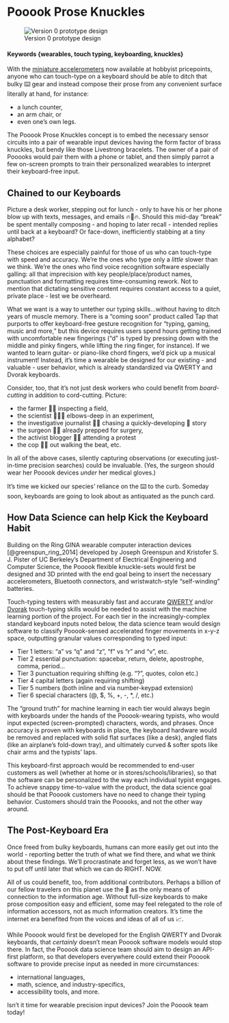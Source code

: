 # Pooook Prose Knuckles {#Pooook-Prose-Knuckles-like-brass-knuckles-for-the-information-age}

![Version 0 prototype design](https://github.com/w201rdada/portfolio-jendatx/blob/master/Pooook_proto_Tinkercad.png)

#### Keywords {wearables, touch typing, keyboarding, knuckles}

 With the [miniature accelerometers](https://thepihut.com/products/triple-axis-accelerometer-bma220-tiny) now available at hobbyist pricepoints, anyone who can touch-type on a keyboard should be able to ditch that bulky ⌨️ gear and instead compose their prose from any convenient surface literally at hand, for instance:

  * a lunch counter,
  * an arm chair, or
  * even one's own legs.

  The Pooook Prose Knuckles concept is to embed the necessary sensor circuits into a pair of wearable input devices having the form factor of brass knuckles, but bendy like those Livestrong bracelets. The owner of a pair of Pooooks would pair them with a phone or tablet, and then simply parrot a few on-screen prompts to train their personalized wearables to interpret their keyboard-free input.

## Chained to our Keyboards

Picture a desk worker, stepping out for lunch - only to have his or her phone blow up with texts, messages, and emails 🔥📱🔥. Should this mid-day "break" be spent mentally composing - and hoping to later recall - intended replies until back at a keyboard? Or face-down, inefficiently stabbing at a tiny alphabet?

These choices are especially painful for those of us who can touch-type with speed and accuracy. We're the ones who type only a *little* slower than we think. We're the ones who find voice recognition software especially galling: all that imprecision with key people/place/product names, punctuation and formatting requires time-consuming rework. Not to mention that dictating sensitive content requires constant access to a quiet, private place - lest we be overheard.

What we want is a way to untether our typing skills...without having to ditch years of muscle memory. There is a "coming soon" product called Tap that purports to offer keyboard-free gesture recognition for "typing, gaming, music and more," but this device requires users spend hours getting trained with uncomfortable new fingerings ("d" is typed by pressing down with the middle and pinky fingers, while lifting the ring finger, for instance). If we wanted to learn guitar- or piano-like chord fingers, we'd pick up a musical instrument! Instead, it's time a wearable be designed for our existing - and valuable - user behavior, which is already standardized via QWERTY and Dvorak keyboards.      

Consider, too, that it's not just desk workers who could benefit from *board-cutting* in addition to cord-cutting. Picture:

* the farmer 👨‍🌾 inspecting a field,
* the scientist 👨🏾‍🔬 elbows-deep in an experiment,
* the investigative journalist 🕵️‍♀️ chasing a quickly-developing 📰 story
* the surgeon 👩‍⚕️ already prepped for surgery,
* the activist blogger 🧕🏽 attending a protest
* the cop 👮🏽 out walking the beat, etc.

In all of the above cases, silently capturing observations (or executing just-in-time precision searches) could be invaluable. (Yes, the surgeon should wear her Pooook devices *under* her medical gloves.)

It's time we kicked our species' reliance on the ⌨️  to the curb. Someday soon, keyboards are going to look about as antiquated as the punch card.

## How Data Science can help Kick the Keyboard Habit

Building on the Ring GINA wearable computer interaction devices [@greenspun_ring_2014] developed by Joseph Greenspun and Kristofer S. J. Pister of UC Berkeley's Department of Electrical Engineering and Computer Science, the Pooook flexible knuckle-sets would first be designed and 3D printed with the end goal being to insert the necessary accelerometers, Bluetooth connectors, and wristwatch-style "self-winding" batteries.

Touch-typing testers with measurably fast and accurate [QWERTY](https://en.wikipedia.org/wiki/QWERTY){target="new"} and/or [Dvorak](https://en.wikipedia.org/wiki/Dvorak_Simplified_Keyboard) touch-typing skills would be needed to assist with the machine learning portion of the project. For each tier in the increasingly-complex standard keyboard inputs noted below, the data science team would design software to classify Pooook-sensed accelerated finger movements in x-y-z space, outputting granular values corresponding to typed input:

 * Tier 1 letters: "a" vs "q" and "z", "f" vs "r" and "v", etc.
 * Tier 2 essential punctuation: spacebar, return, delete, apostrophe, comma, period...
 * Tier 3 punctuation requiring shifting (e.g. "?", quotes, colon etc.)
 * Tier 4 capital letters (again requiring shifting)
 * Tier 5 numbers (both inline and via number-keypad extension)
 * Tier 6 special characters (@, $, %, +, -, \*, /, etc.)

The "ground truth" for machine learning in each tier would always begin with keyboards under the hands of the Pooook-wearing typists, who would input expected (screen-prompted) characters, words, and phrases. Once accuracy is proven with keyboards in place, the keyboard hardware would be removed and replaced with solid flat surfaces (like a desk),  angled flats (like an airplane's fold-down tray), and ultimately curved & softer spots like chair arms and the typists' laps.

This keyboard-first approach would be recommended to end-user customers as well (whether at home or in stores/schools/libraries), so that the software can be personalized to the way each individual typist engages. To achieve snappy time-to-value with the product, the data science goal should be that Pooook customers have no need to change their typing behavior. Customers should train the Pooooks, and not the other way around.

## The Post-Keyboard Era

Once freed from bulky keyboards, humans can more easily get out into the world - reporting better the truth of what we find there, and what we think about these findings. We'll procrastinate and forget less, as we won't have to put off until later that which we can do RIGHT. NOW.

All of us could benefit, too, from additional contributors. Perhaps a billion of our fellow travelers on this planet use the 📱 as the only means of connection to the information age. Without full-size keyboards to make prose composition easy and efficient, some may feel relegated to the role of information accessors, not as much information creators. It's time the internet era benefited from the voices and ideas of all of us 📈.

While Pooook would first be developed for the English QWERTY and Dvorak keyboards, that *certainly* doesn't mean Pooook software models would stop there. In fact, the Pooook data science team should aim to design an API-first platform, so that developers everywhere could extend their Pooook software to provide precise input as needed in more circumstances:

 * international languages,
 * math, science, and industry-specifics,
 * accessibility tools, and more.

Isn't it time for wearable precision input devices? Join the Pooook team today!
